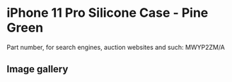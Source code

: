 
# iPhone 11 Pro Silicone Case - Pine Green

Part number, for search engines, auction websites and such: MWYP2ZM/A

## Image gallery

<div style={{ width: '100%', maxWidth: '768px' }}>
<GalleryComponent
    images={[
      {
        original: "/everysource/MWYP2.webp",
        thumbnail: "/everypreview/MWYP2.webp",
      },
      {
        original: "/everysource/MWYP2_AV1.webp",
        thumbnail: "/everypreview/MWYP2_AV1.webp",
      },
      {
        original: "/everysource/MWYP2_AV2.webp",
        thumbnail: "/everypreview/MWYP2_AV2.webp",
      },
      {
        original: "/everysource/MWYP2_AV3.webp",
        thumbnail: "/everypreview/MWYP2_AV3.webp",
      },
      {
        original: "/everysource/MWYP2_AV4.webp",
        thumbnail: "/everypreview/MWYP2_AV4.webp",
      },
      {
        original: "/everysource/MWYP2_AV5.webp",
        thumbnail: "/everypreview/MWYP2_AV5.webp",
      }
    ]}
  />
</div>